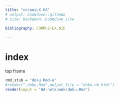 ```yaml
---
title: "corpusLX HA"
# output: bookdown::gitbook
# site: bookdown::bookdown_site

bibliography: CORPUS-LX.bib

---
```

# index
top frame

```r
rmd_stub = "doku.Rmd-e"
#render("_doku.Rmd",output_file = "doku.nb.html")
render(input = "HA-notebook/doku.Rmd")

```
